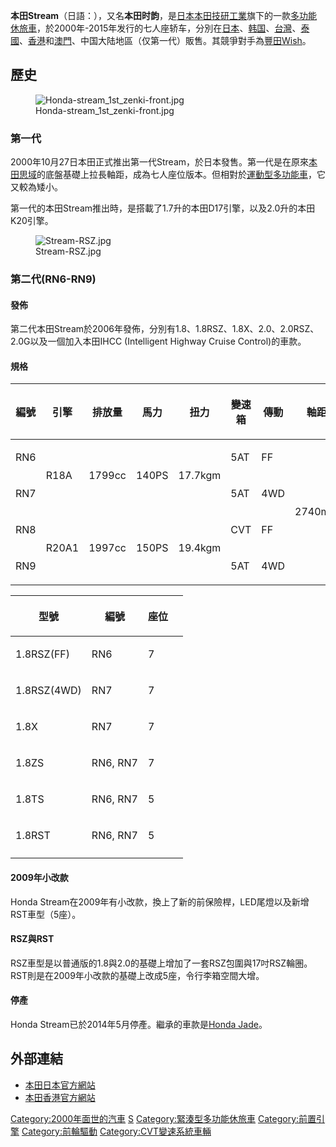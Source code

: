 {{unreferenced|time=2013-12-14T17:27:49+00:00}}
{{Infobox Automobile
| name         = Honda Stream
| image        = [[File:2006_Honda_Stream_01.JPG|260px]]
| manufacturer = 本田技研工业
| production   = 2000年–2014年
| successor    = 本田Jade
| class        = 多功能休旅車
}}
'''本田Stream'''（日語：{{lang|ja|'''本田ストリーム'''}}），又名'''本田时韵'''，是[[日本|日本]][[本田技研工业|本田技研工業]]旗下的一款[[多功能休旅車|多功能休旅車]]，於2000年-2015年发行的七人座轿车，分別在[[日本|日本]]、[[大韩民国|韩国]]、[[台灣|台灣]]、[[泰國|泰國]]、[[香港|香港]]和[[澳門|澳門]]、中国大陆地區（仅第一代）販售。其競爭對手為[[豐田Wish|豐田Wish]]。

==歷史==
[[File:Honda-stream_1st_zenki-front.jpg|right]]
===第一代===
2000年10月27日本田正式推出第一代Stream，於日本發售。第一代是在原來[[本田思域|本田思域]]的底盤基礎上拉長軸距，成為七人座位版本。但相對於[[運動型多功能車|運動型多功能車]]，它又較為矮小。

第一代的本田Stream推出時，是搭載了1.7升的本田D17引擎，以及2.0升的本田K20引擎。                                                                                                                                                                                                                                          

[[File:Stream-RSZ.jpg|right]]

===第二代(RN6-RN9)===

==== 發佈 ====
第二代本田Stream於2006年發佈，分別有1.8、1.8RSZ、1.8X、2.0、2.0RSZ、2.0G以及一個加入本田IHCC (Intelligent Highway Cruise Control)的車款。

==== 規格 ====
{| class="wikitable"
|+
!編號
!引擎
!排放量
!馬力
!扭力
!變速箱
!傳動
!軸距
|-
|RN6
| rowspan="2" |R18A
| rowspan="2" |1799cc
| rowspan="2" |140PS
| rowspan="2" |17.7kgm
|5AT
|FF
| rowspan="4" |2740mm
|-
|RN7
|5AT
|4WD
|-
|RN8
| rowspan="2" |R20A1
| rowspan="2" |1997cc
| rowspan="2" |150PS
| rowspan="2" |19.4kgm
|CVT
|FF
|-
|RN9
|5AT
|4WD
|}
{| class="wikitable"
|+
!型號
!編號
!座位
!
|-
|1.8RSZ(FF)
|RN6
|7
|
|-
|1.8RSZ(4WD)
|RN7
|7
|
|-
|1.8X
|RN7
|7
|
|-
|1.8ZS
|RN6, RN7
|7
|
|-
|1.8TS
|RN6, RN7
|5
|
|-
|1.8RST
|RN6, RN7
|5
|
|-
|
|
|
|
|}

==== 2009年小改款 ====
Honda Stream在2009年有小改款，換上了新的前保險桿，LED尾燈以及新增RST車型（5座）。

==== RSZ與RST ====
RSZ車型是以普通版的1.8與2.0的基礎上增加了一套RSZ包圍與17吋RSZ輪圏。RST則是在2009年小改款的基礎上改成5座，令行李箱空間大增。

==== 停產 ====
Honda Stream已於2014年5月停產。繼承的車款是[[Honda_Jade|Honda Jade]]。

<div style="clear: both"></div>

== 外部連結 ==
{{Commons cat|Honda Stream}}
*[http://www.honda.co.jp/STREAM/ 本田日本官方網站] {{Wayback|url=http://www.honda.co.jp/STREAM/ |date=20210126144037 }}
*[https://web.archive.org/web/20131214175749/http://www.honda.com.hk/index.php/tc/models/stream 本田香港官方網站]

[[Category:2000年面世的汽車|Category:2000年面世的汽車]]
[[Category:本田車款|S]]
[[Category:緊湊型多功能休旅車|Category:緊湊型多功能休旅車]]
[[Category:前置引擎|Category:前置引擎]]
[[Category:前輪驅動|Category:前輪驅動]]
[[Category:CVT變速系統車輛|Category:CVT變速系統車輛]]